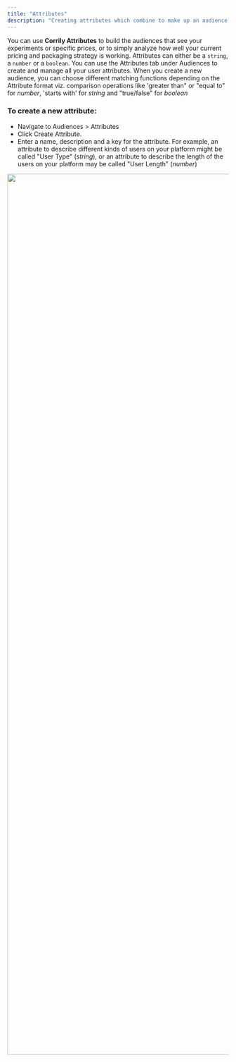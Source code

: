 ```yaml
---
title: "Attributes"
description: "Creating attributes which combine to make up an audience."
---
```


You can use **Corrily Attributes** to build the audiences that see your experiments or specific prices, or to simply
analyze how well your current pricing and packaging strategy is working. Attributes can either be a `string`,
a `number` or a `boolean`. You can use the Attributes tab under Audiences to create and manage all your user attributes.
When you create a new audience, you can choose different matching functions depending on the Attribute format viz.
comparison operations like 'greater than" or "equal to" for *number*, 'starts with' for *string* and "true/false" for *boolean*

<h3>To create a new attribute:</h3>

* Navigate to Audiences > Attributes
* Click Create Attribute.
* Enter a name, description and a key for the attribute. For example, an attribute to describe different kinds of users
on your platform might be called "User Type" (*string*), or an attribute to describe the length of the users on your platform
may be called "User Length" (*number*)

<img src="../img/Create_attribute.png" width ="2000" />